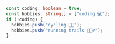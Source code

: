 ```typescript
const coding: boolean = true;
const hobbies: string[] = ["coding 💻"];
if (!coding) {
  hobbies.push("cycling 🚴🏽");
  hobbies.push("running trails 🏃🏽‍♂️");
}
```
